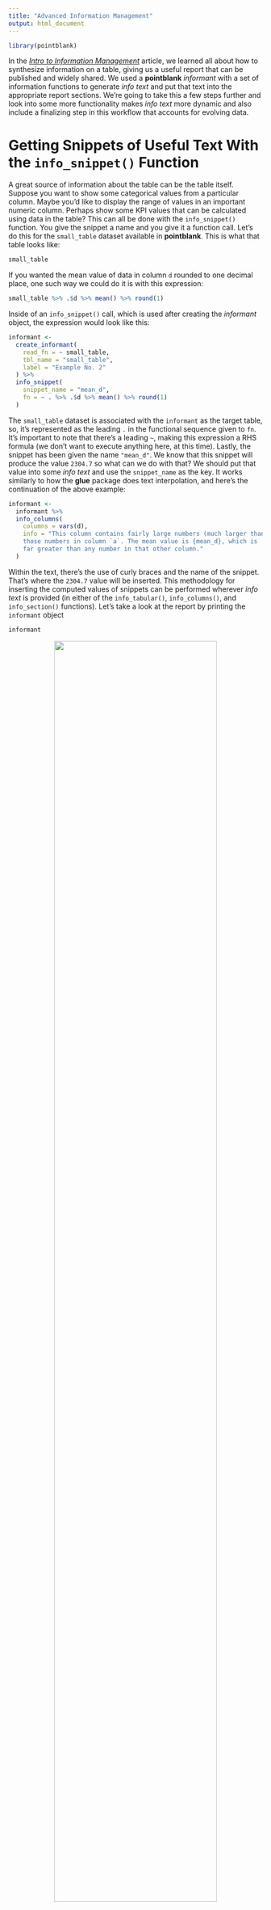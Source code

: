 ```yaml
---
title: "Advanced Information Management"
output: html_document
---
```


```r
library(pointblank)
```

In the [*Intro to Information Management*](../articles/INFO-1.html) article, we learned all about how to synthesize information on a table, giving us a useful report that can be published and widely shared. We used a **pointblank** *informant* with a set of information functions to generate *info text* and put that text into the appropriate report sections. We're going to take this a few steps further and look into some more functionality makes *info text* more dynamic and also include a finalizing step in this workflow that accounts for evolving data. 

# Getting Snippets of Useful Text With the `info_snippet()` Function

A great source of information about the table can be the table itself. Suppose you want to show some categorical values from a particular column. Maybe you'd like to display the range of values in an important numeric column. Perhaps show some KPI values that can be calculated using data in the table? This can all be done with the `info_snippet()` function. You give the snippet a name and you give it a function call. Let's do this for the `small_table` dataset available in **pointblank**. This is what that table looks like:

```r
small_table
```

If you wanted the mean value of data in column `d` rounded to one decimal place, one such way we could do it is with this expression:

```r
small_table %>% .$d %>% mean() %>% round(1)
```

Inside of an `info_snippet()` call, which is used after creating the *informant* object, the expression would look like this:

```r
informant <- 
  create_informant(
    read_fn = ~ small_table,
    tbl_name = "small_table",
    label = "Example No. 2"
  ) %>%
  info_snippet(
    snippet_name = "mean_d",
    fn = ~ . %>% .$d %>% mean() %>% round(1)
  )
```

The `small_table` dataset is associated with the `informant` as the target table, so, it's represented as the leading `.` in the functional sequence given to `fn`. It's important to note that there's a leading `~`, making this expression a RHS formula (we don't want to execute anything here, at this time). Lastly, the snippet has been given the name `"mean_d"`. We know that this snippet will produce the value `2304.7` so what can we do with that? We should put that value into some *info text* and use the `snippet_name` as the key. It works similarly to how the **glue** package does text interpolation, and here's the continuation of the above example:

```r
informant <- 
  informant %>%
  info_columns(
    columns = vars(d),
    info = "This column contains fairly large numbers (much larger than
    those numbers in column `a`. The mean value is {mean_d}, which is
    far greater than any number in that other column."
  )
```

Within the text, there's the use of curly braces and the name of the snippet. That's where the `2304.7` value will be inserted. This methodology for inserting the computed values of snippets can be performed wherever *info text* is provided (in either of the `info_tabular()`, `info_columns()`, and `info_section()` functions). Let's take a look at the report by printing the `informant` object

```r
informant
```

<div style="text-align: center;"><img src="https://silly-jackson-b3dec8.netlify.app/informant_report_7.png" width=80%></div>
<br>

Hmm. There is `"... {mean_d} ..."` text in the report that should have been replaced with the mean value of column `d`. What gives? Well, there's one finalizing step that needs to be done and should always be done to wrap up the *Information Management* workflow and that is the use of the `incorporate()` function. Let's write the whole thing again and finish it off with a call to `incorporate()`.

```r
informant <- 
  create_informant(
    read_fn = ~ small_table,
    tbl_name = "small_table",
    label = "Example No. 2"
  ) %>%
  info_snippet(
    snippet_name = "mean_d",
    fn = ~ . %>% .$d %>% mean() %>% round(1)
  ) %>%
    info_columns(
    columns = vars(d),
    info = "This column contains fairly large numbers (much larger than
    those numbers in column `a`. The mean value is {mean_d}, which is
    far greater than any number in that other column."
  ) %>%
  incorporate()

informant
```

<div style="text-align: center;"><img src="https://silly-jackson-b3dec8.netlify.app/informant_report_8.png" width=80%></div>
<br>

This time, sweet success. The value appears and the overall formatting looks great! This is a very useful thing, so long as we remember to use the `incorporate()` function to make it happen (more on that in the next section). 

# Ensuring That Snippets (and Other Table Metadata Element) Are Up-to-Date

Tables can change with time. Whether that data source is a public dataset, an organization's data table, or a continually-updated Excel file (😱), we should be ready for change. In the previous example, we used the `incorporate()` function to finalize the report. Without it, our snippet didn't work. There are two major things that `incorporate()` does for you in the *Information Management* workflow.

1. Evaluation of text snippets in all `info_snippet()` calls, and, insertion of snippets in *info text* within `"{<snippet_name>}"`.

2. Updating of table row and column counts in the header of the report.

We really are incorporating aspects of the table into the report with `incorporate()` but might might also think of it as regenerating, refreshing, or renewing the table. It gives **pointblank** license to access the table the same way that `interrogate()` does in the [**VALID-I**]((../articles/VALID-I.html)) validation workflow. On the first use of `incorporate()`, all text snippets will be put in their places; subsequent uses of `incorporate()` will replace the appropriate text as necessary. Every use of `incorporate()` will update the row and column counts in the header.

Here's a short demo of the header changing, because it's pretty instructive. Let's use our `small_table` object as `target_table`. With `dim()` we can be totally sure of the table dimensions. 

```r
target_table <- small_table

dim(target_table)
```

Let's allow an informant to access the `target_table` through the `read_fn` argument. In this case, the expression is `~ target_table` (it simply gets the table from the global workspace). After using `incorporate()` and printing the `informant_tt` object, let's just examine the header.

```r
informant_tt <- 
  create_informant(
    read_fn = ~ target_table,
    tbl_name = "target_table",
    label = "Example No. 3"
  ) %>%
  incorporate()

informant_tt
```

<div style="text-align: center;"><img src="https://silly-jackson-b3dec8.netlify.app/informant_report_9.png" width=80%></div>
<p align="center">This is an excerpt of the complete report, showing just the header.</p>
<br>

The number of rows and columns reported in the header checks out: 13 rows and 8 columns.

Now, let's manually enlarge the `target_table` and print the new row and column counts.

```r
target_table <- 
  dplyr::bind_rows(small_table, small_table) %>%
  dplyr::mutate(g = a + c)

dim(target_table)
```

We've got our informant object, let's see how `incorporate()` keeps pace with the change.

```r
informant_tt %>% incorporate()
```

<div style="text-align: center;"><img src="https://silly-jackson-b3dec8.netlify.app/informant_report_10.png" width=80%></div>
<p align="center">This is an excerpt of the complete report, showing just the header.</p>
<br>

Great! Using `incorporate()` has accurately updated the reporting of row and column counts in the header. And it's also very much worth noting that the use of a `read_fn` is important here. Had `target_table` been given to the `tbl` argument of `create_informant()`, that table would be bound to the informant in its initial state (with 13 rows and 8 columns) and any updates to the table wouldn't be reflected in the reporting upon using `incorporate()`. The table-reading function is meant for obtaining the table each and every time the table is needed. 

In short, unless you have no uses of `info_snippet()` and the table isn't expected to change, it's recommended to use `incorporate()` as the final call in this workflow.

# Helpful **pointblank** Functions that Work Exceedingly Well with `info_snippet()`

There are a few functions available in **pointblank** that make it much easier to get commonly-used text snippets. All of them begin with the `snip_` prefix and they are:

- `snip_list()`: Gets a list of column categories
- `snip_lowest()`: Gets the lowest value from a column
- `snip_highest()`: Gets the highest value from a column

Each of these functions can be used directly as a `fn` value and we don't have to specify the table since its assumed that the target table is where we'll be snipping data from. Let's have a look at each of these in action.

## The `snip_list()` Function

When describing some aspect of the target table, we may want to extract some values from a column and include them as a piece of info text. We'd want the values to be nicely formatted as a list (with commas) and we'd probably prefer that this be constrained to a certain size (so as to not potentially generate massive amounts of text). This can be efficiently done with `snip_list()`. Let's experiment with the combination of `snip_list()` and `info_snippet()`, extending the **palmerpenguins** example from the [*Intro to Information Management*](../articles/INFO-I.html) article.

```r
informant_pp <- 
  create_informant(
    read_fn = ~ palmerpenguins::penguins,
    tbl_name = "penguins",
    label = "The `penguins` dataset from the **palmerpenguins** 📦."
  ) %>% 
  info_columns(
    columns = "species",
    `ℹ️` = "A factor denoting penguin species ({species_snippet})."
  ) %>%
  info_columns(
    columns = "island",
    `ℹ️` = "A factor denoting island in Palmer Archipelago, Antarctica
    ({island_snippet})."
  ) %>%
  info_snippet(
    snippet_name = "species_snippet",
    fn = snip_list(column = "species")
  ) %>%
  info_snippet(
    snippet_name = "island_snippet",
    fn = snip_list(column = "island")
  ) %>%
  incorporate()

informant_pp
```

<div style="text-align: center;"><img src="https://silly-jackson-b3dec8.netlify.app/informant_report_11.png" width=80%></div>
<p align="center">This is an excerpt of the complete report, showing just the header and part of the <strong>COLUMNS</strong> section.</p>
<br>

This seemed to work out quite well. No need for determining what these strings are and then hardcoding them to the *info text*, `snip_list()` did all the work here.

This also works for numeric values. Let's use `snip_list()` to provide a text snippet based on values in the `year` column (which is an `integer` column):

```r
informant_pp <-
  informant_pp %>%
  info_columns(
    columns = "year",
    `ℹ️` = "The study year ({year_snippet})."
  ) %>%
  info_snippet(
    snippet_name = "year_snippet",
    fn = snip_list(column = "year")
  ) %>%
  incorporate()

informant_pp
```

<div style="text-align: center;"><img src="https://silly-jackson-b3dec8.netlify.app/informant_report_12.png" width=80%></div>
<p align="center">This is an excerpt of the complete report, showing just the bottom of the <strong>COLUMNS</strong> section and the footer.</p>
<br>

Again, no issues with the formatting and display of values. We got the *info text* `"The study year ("2007", "2008", and "2009" )."` for our efforts here and it saved us from having to determine this, plus, should the data be updated with new `year` values, that will be reflected in this info text upon using `incorporate()`. Refreshed *info text* really provides huge benefits, especially when the data changes a lot (e.g., database tables).

## The `snip_lowest()` and `snip_highest()` Functions

We can get the lowest and highest values from a column and inject those formatted values into some *info_text*. Let's do that for some of the measured values in the `penguins` dataset with `snip_lowest()` and `snip_highest()`.

```r
informant_pp <-
  informant_pp %>%
  info_columns(
    columns = "bill_length_mm",
    `ℹ️` = "A number denoting bill length"
  ) %>%
  info_columns(
    columns = "bill_depth_mm",
    `ℹ️` = "A number denoting bill depth (in the range of
    {min_depth} to {max_depth} millimeters)."
  ) %>%
  info_columns(
    columns = "flipper_length_mm",
    `ℹ️` = "An integer denoting flipper length"
  ) %>%
  info_columns(
    columns = matches("length"),
    `ℹ️` = "(in units of millimeters)."
  ) %>%
  info_columns(
    columns = "flipper_length_mm",
    `ℹ️` = "Largest observed is {largest_flipper_length} mm."
  ) %>%
  info_snippet(
    snippet_name = "min_depth",
    fn = snip_lowest(column = "bill_depth_mm")
  ) %>%
  info_snippet(
    snippet_name = "max_depth",
    fn = snip_highest(column = "bill_depth_mm")
  ) %>%
  info_snippet(
    snippet_name = "largest_flipper_length",
    fn = snip_highest(column = "flipper_length_mm")
  ) %>%
  incorporate()

informant_pp
```

<div style="text-align: center;"><img src="https://silly-jackson-b3dec8.netlify.app/informant_report_13.png" width=80%></div>
<br>

We can see from the report output that we can creatively use the lowest and highest values obtained by `snip_lowest()` and `snip_highest()` to specify a range or simply show some maximum value. While the ordering of the `info_columns()` calls in the example affects the overall layout of the text (through the text appending behavior), the placement of `info_snippet()` calls *does not* matter. And, again, we must use `incorporate()` to update all of the text snippets and render them in their appropriate locations (inside each `{<snippet_name>}`).

# *Text Tricks*

While your *info text* can be jazzed up with Markdown, there are a few extra tricks that make authoring the text a bit more pleasurable. Once you know about these *text tricks* you'll be able to express information in many more interesting ways.

## Links and Dates

If you have links in your text, **pointblank** will try to identify them and style them nicely. This amounts to using a pleasing, light-blue color and underlines that appear on hover. It doesn't take much to style links but it does require *something*. So, Markdown links written as `< link url >` or `[ link text ]( link url )` will both get the transformation treatment.

Sometimes you want dates to stand out from text. Try enclosing a date expressed in the ISO-8601 standard with parentheses, like this: `(2004-12-01)`. What will happen is that date will be set in a monospaced variation of the reporting font, and, it will be underlined in a striking shade of purple.

Here's how we might use these features while otherwise adding more information to the **palmerpenguins** reporting:

```r
informant_pp <-
  informant_pp %>%
  info_tabular(
    `R dataset` = "The goal of `palmerpenguins` is to provide a great dataset
    for data exploration & visualization, as an alternative to `iris`. The
    latest CRAN release was published on (2020-07-25).",
    `data collection` = "Data were collected and made available by Dr. Kristen
    Gorman and the [Palmer Station, Antarctica LTER](https://pal.lternet.edu),
    a member of the [Long Term Ecological Research Network](https://lternet.edu).",
    citation = "Horst AM, Hill AP, Gorman KB (2020). palmerpenguins: Palmer 
    Archipelago (Antarctica) penguin data. R package version 0.1.0.
    <https://allisonhorst.github.io/palmerpenguins/>. 
    doi: 10.5281/zenodo.3960218."
  ) %>%
  incorporate()

informant_pp
```

<div style="text-align: center;"><img src="https://silly-jackson-b3dec8.netlify.app/informant_report_14.png" width=80%></div>
<p align="center">This is an excerpt of the complete report, showing just the <strong>TABLE</strong> section and the header.</p>
<br>

## Labels

We can style portions of text as labels. These will help you call out important attributes in short form and may eliminate the need for oft-repeated statements. You might apply to labels to signify priority, category, or any other information you find useful. To do this we have two options

1. Use double parentheses around text to capture it in a rectangular label: `((label text))`
2. Use triple parentheses to capture text into a rounded-rectangular label: `(((label text)))`

```r
informant_pp <-
  informant_pp %>%
  info_columns(
    columns = vars(body_mass_g), 
    `ℹ️` = "An integer denoting body mass."
  ) %>%
  info_columns(
    columns = c(ends_with("mm"), ends_with("g")),
    `ℹ️` = "((measured))"    
  ) %>%
  info_section(
    section_name = "additional notes",
    `data types` = "(((factor))) (((numeric))) (((integer)))"
  ) %>%
  incorporate()

informant_pp
```

<div style="text-align: center;"><img src="https://silly-jackson-b3dec8.netlify.app/informant_report_15.png" width=80%></div>
<p align="center">This is an excerpt of the complete report, showing just the <strong>COLUMNS</strong> and <strong>ADDITIONAL NOTES</strong> sections.</p>
<br>

## Get Stylin'

If you want to use CSS styles on spans of *info text*, it's possible with the following construction:

`[[ info text ]]<< CSS style rules >>`

It's important to ensure that each CSS rule is concluded with a `;` character in this syntax. Styling the word `factor` inside a piece of *info text* might look like this:

`This is a [[factor]]<<color: red; font-weight: 300;>> value.`

Where the result looks something like this:

<div style="text-align: center;"><img src="https://silly-jackson-b3dec8.netlify.app/info_text_styled.png" width=40%></div>
<br>

There are many CSS style rules that can be used. Here's a sample of a few useful ones:

- `color: <a color value>;` (text color)
- `background-color: <a color value>;` (the text's background color)
- `text-decoration: (overline | line-through | underline);`
- `text-transform: (uppercase | lowercase | capitalize);`
- `letter-spacing: <a +/- length value>;`
- `word-spacing: <a +/- length value>;`
- `font-style: (normal | italic | oblique);`
- `font-weight: (normal | bold | 100-900);`
- `font-variant: (normal | bold | 100-900);`
- `border: <a color value> <a length value> (solid | dashed | dotted);`

Continuing with our **palmerpenguins** reporting, we'll add some more *info text* and take the opportunity to add CSS style rules using the `[[ ]]<< >>` syntax.

```r
informant_pp <-
  informant_pp %>%
  info_columns(
    columns = vars(sex), 
    `ℹ️` = "A [[factor]]<<text-decoration: underline;>> 
    denoting penguin sex (female or male)."
  ) %>%
  info_section(
    section_name = "additional notes",
    keywords = "
    [[((penguins))]]<<border-color: platinum; background-color: #F0F8FF;>>
     [[((Antarctica))]]<<border-color: #800080; background-color: #F2F2F2;>>
     [[((measurements))]]<<border-color: #FFB3B3; background-color: #FFFEF4;>>
    "
  ) %>%
  incorporate()

informant_pp
```

<div style="text-align: center;"><img src="https://silly-jackson-b3dec8.netlify.app/informant_report_16.png" width=80%></div>
<p align="center">This is an excerpt of the complete report, showing just the bottom of the <strong>COLUMNS</strong> section, the <strong>ADDITIONAL NOTES</strong> section, and the footer.</p>
<br>

With the above `info_columns()` and `info_section()` function calls, we are able to style a single word (with an underline) and even style labels (changing the border and background colors). The syntax is somewhat forgiving, allowing for a line break between `]]` and `<<` so that lines of markup don't have to be overly long.


